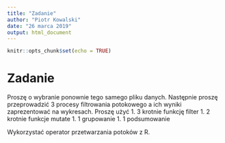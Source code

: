 ```yaml
---
title: "Zadanie"
author: "Piotr Kowalski"
date: "26 marca 2019"
output: html_document
---
```


```r
knitr::opts_chunk$set(echo = TRUE)
```

# Zadanie

Proszę o wybranie ponownie tego samego pliku danych. Następnie proszę przeprowadzić 3 procesy filtrowania potokowego a ich wyniki zaprezentować na wykresach. Proszę użyć
1. 3 krotnie funkcję filter
1. 2 krotnie funkcje mutate
1. 1 grupowanie
1. 1 podsumowanie

Wykorzystać operator przetwarzania potoków z R.